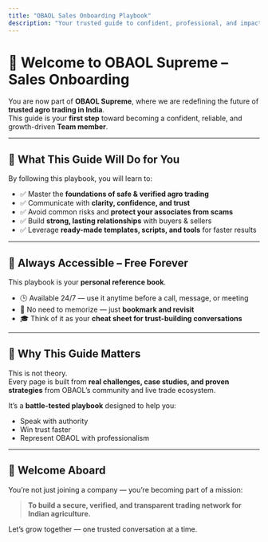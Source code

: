 ```yaml
---
title: "OBAOL Sales Onboarding Playbook"
description: "Your trusted guide to confident, professional, and impact-driven sales conversations."
---
```


# 👋 Welcome to OBAOL Supreme – Sales Onboarding

You are now part of **OBAOL Supreme**, where we are redefining the future of **trusted agro trading in India**.  
This guide is your **first step** toward becoming a confident, reliable, and growth-driven **Team member**.

---

## 🎯 What This Guide Will Do for You

By following this playbook, you will learn to:

- ✅ Master the **foundations of safe & verified agro trading**
- ✅ Communicate with **clarity, confidence, and trust**
- ✅ Avoid common risks and **protect your associates from scams**
- ✅ Build **strong, lasting relationships** with buyers & sellers
- ✅ Leverage **ready-made templates, scripts, and tools** for faster results

---

## 📖 Always Accessible – Free Forever

This playbook is your **personal reference book**.

- 🕒 Available 24/7 — use it anytime before a call, message, or meeting
- 📝 No need to memorize — just **bookmark and revisit**
- 🎓 Think of it as your **cheat sheet for trust-building conversations**

---

## 🚀 Why This Guide Matters

This is not theory.  
Every page is built from **real challenges, case studies, and proven strategies** from OBAOL’s community and live trade ecosystem.

It’s a **battle-tested playbook** designed to help you:

- Speak with authority
- Win trust faster
- Represent OBAOL with professionalism

---

## 🤝 Welcome Aboard

You’re not just joining a company — you’re becoming part of a mission:

> **To build a secure, verified, and transparent trading network for Indian agriculture.**

Let’s grow together — one trusted conversation at a time.
